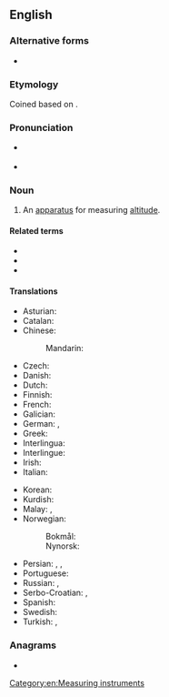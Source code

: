 ==English==

===Alternative forms===
* {{l|en|altimetre}} {{qualifier|nonstandard}}

===Etymology===
Coined based on {{der|en|la|altus||high}} {{suffix|en||meter}}.

===Pronunciation===
* {{a|UK}} {{enPR|əltĭmētər}}
* {{a|US}} {{enPR|əltəmētər}}

===Noun===
{{en-noun}}

# An [[apparatus]] for measuring [[altitude]].

====Related terms====
* {{l|en|altimetric}}
* {{l|en|altimetry}}
* {{l|en|absolute altimeter}}

====Translations====
{{trans-top|an apparatus for measuring altitude}}
* Asturian: {{t|ast|altímetru|m}}
* Catalan: {{t|ca|altímetre|m}}
* Chinese:
*: Mandarin: {{t|cmn|测高仪}}
* Czech: {{t|cs|výškoměr|m}}
* Danish: {{t+|da|højdemåler|c}}
* Dutch: {{t+|nl|hoogtemeter|m}}
* Finnish: {{t+|fi|korkeusmittari}}
* French: {{t+|fr|altimètre|m}}
* Galician: {{t|gl|altímetro|m}}
* German: {{t+|de|Höhenmesser|m}}, {{t|de|Altimeter|n}}
* Greek: {{t+|el|υψόμετρο|n}}
* Interlingua: {{t|ia|altimetro}}
* Interlingue: {{t|ie|altimetre}}
* Irish: {{t|ga|airdemhéadar|m}}
* Italian: {{t+|it|altimetro|m}}
{{trans-mid}}
* Korean: {{t+|ko|고도계|sc=Kore}}
* Kurdish: {{t+|ku|bilindayîpîv}}
* Malay: {{t|ms|jangka tinggi}}, {{t|ms|altimeter}}
* Norwegian:
*: Bokmål: {{t|nb|høydemåler|m}}
*: Nynorsk: {{t|nn|høgdemålar|m}}
* Persian: {{t|fa|ارتفاع‌سنج|tr=ertefâ'sanj}}, {{t|fa|بلنداسنج|tr=bolandâsanj}}, {{t+|fa|فرازیاب|tr=farâzyâb}}
* Portuguese: {{t+|pt|altímetro|m}}
* Russian: {{t+|ru|альтиме́тр|m}}, {{t+|ru|высотоме́р|m}}
* Serbo-Croatian: {{t+|sh|vȉsinomjēr|m}}, {{t+|sh|àltimetar|m}}
* Spanish: {{t+|es|altímetro|m}}
* Swedish: {{t|sv|höjdmätare|c}}
* Turkish: {{t+|tr|yükseklikölçer}}, {{t+|tr|altimetre}}
{{trans-bottom}}

===Anagrams===
* {{anagrams|en|a=aeeilmrtt|altimetre}}

[[Category:en:Measuring instruments]]
